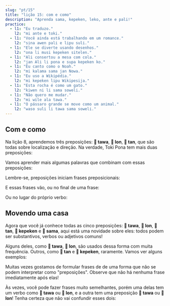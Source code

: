 ```yaml
---
slug: "pt/15"
title: "lição 15: com e como"
description: "Aprenda sama, kepeken, leko, ante e pali!"
practice:
  - l1: "Eu traduzo."
    l2: "mi ante e toki."
  - l1: "Você ainda está trabalhando em um romance."
    l2: "sina awen pali e lipu suli."
  - l1: "Ele se diverte usando desenhos."
    l2: "ona li musi kepeken sitelen."
  - l1: "Ali consertou a mesa com cola."
    l2: "jan Ali li pona e supa kepeken ko."
  - l1: "Eu canto como o Noah."
    l2: "mi kalama sama jan Nowa."
  - l1: "Eu uso a Wikipédia."
    l2: "mi kepeken lipu Wikipesija."
  - l1: "Esta rocha é como um gato."
    l2: "kiwen ni li sama soweli."
  - l1: "Não quero me mudar."
    l2: "mi wile ala tawa."
  - l1: "O pássaro grande se move como um animal."
    l2: "waso suli li tawa sama soweli."
---
```



## Com e como

Na lição 8, aprendemos três preposições: **󱥩 tawa**, **󱤬 lon**, **󱥧 tan**, que são todas sobre localização e direção. Na verdade, Toki Pona tem mais duas preposições:

<List>
  <Word sl="kepeken" m="usar, por meio de" />
  <Word sl="sama" m="semelhante a, igual a" />
</List>

Vamos aprender mais algumas palavras que combinam com essas preposições:

<List>
  <Word sl="ante" m="mudar; diferente, outro" />
  <Word sl="pali" m="trabalhar, construir" />
  <Word sl="leko" m="tijolo, bloco" />
</List>

Lembre-se, preposições iniciam frases preposicionais:

<List>
  <Word sl="sama sina" m="igual a você" />
  <Word sl="kepeken toki" m="por meio de linguagem" />
  <Word sl="kepeken ilo ante" m="com uma ferramenta diferente" />
</List>

E essas frases vão, ou no final de uma frase:

<List>
  <Sentence sl="mi toki sama sina." m="Eu falo que nem você." />
  <Sentence sl="mi pali e leko kepeken ilo." m="Eu faço tijolos usando uma ferramenta." />
</List>

Ou no lugar do próprio verbo:

<List>
  <Sentence sl="ona li sama sina." m="Eles são como você." />
  <Sentence sl="ona li kepeken ilo." m="Elu usa uma ferramenta." />
</List>

## Movendo uma casa

Agora que você já conhece todas as cinco preposições: **󱥩 tawa**, **󱤬 lon**, **󱥧 tan**, **󱤙 kepeken** e **󱥖 sama**, aqui está uma novidade sobre eles: todos podem ser substantivos, verbos ou adjetivos comuns!

<List>
  <Word sl="tawa" m="mover-se; movimento; movimentação" />
  <Word sl="lon" m="verdadeiro, real, existente" />
  <Word sl="tan" m="causa, origem" />
  <Word sl="kepeken" m="uso" />
  <Word sl="sama" m="semelhante, parecido" />
</List>

Alguns deles, como **󱥩 tawa**, **󱤬 lon**, são usados dessa forma com muita frequência. Outros, como **󱥧 tan** e **󱤙 kepeken**, raramente. Vamos ver alguns exemplos:

<List>
  <Sentence sl="sona mi li sama." m="Meu conhecimento é semelhante." />
  <Sentence
    sl="toki sina li lon."
    m="Sua fala é verdadeiro.<br />(O que você está dizendo é verdade.)"
  />
  <Sentence
    sl="mi wile lukin e sitelen tawa."
    m="Quero assistir a uma imagem em movimento. (um vídeo, um filme)"
  />
  <Sentence sl="mi sona ala e tan." m="Não sei por quê." />
</List>

Muitas vezes gostamos de formular frases de de uma forma que não se podem interpretar como "preposições". Observe que não há nenhuma frase imediatamente após elas!

Às vezes, você pode fazer frases muito semelhantes, porém uma delas tem um verbo como **󱥩 tawa** ou **󱤬 lon**, e a outra tem uma preposição **󱥩 tawa** ou **󱤬 lon**!
Tenha certeza que não vai confundir esses dois:

<List>
  <Sentence
    sl="jan li tawa tomo."
    m="Alguém vai até a casa. (preposição)"
  />
  <Sentence sl="jan li tawa e tomo." m="Alguém move a casa. (verbo)" />
  <Sentence sl="mi lon ma." m="Estou em terra. (preposição)" />
  <Sentence
    sl="mi lon e ma."
    m="Eu invoco a terra para a realidade.<br />Eu estabeleço um território. (verbo)"
  />
</List>

<Practice exercises={frontmatter.practice} client:load />
